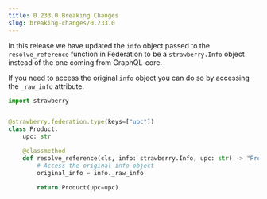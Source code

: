```yaml
---
title: 0.233.0 Breaking Changes
slug: breaking-changes/0.233.0
---
```



In this release we have updated the `info` object passed to the
`resolve_reference` function in Federation to be a `strawberry.Info` object
instead of the one coming from GraphQL-core.

If you need to access the original `info` object you can do so by accessing the
`_raw_info` attribute.

```python
import strawberry


@strawberry.federation.type(keys=["upc"])
class Product:
    upc: str

    @classmethod
    def resolve_reference(cls, info: strawberry.Info, upc: str) -> "Product":
        # Access the original info object
        original_info = info._raw_info

        return Product(upc=upc)
```
